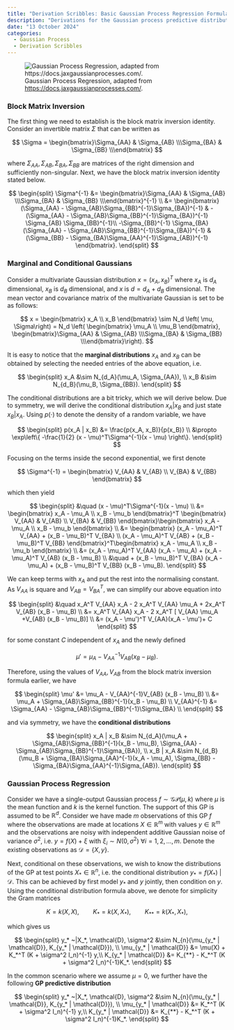 ```yaml
---
title: "Derivation Scribbles: Basic Gaussian Process Regression Formula"
description: "Derivations for the Gaussian process predictive distribution. Single-output GP, observe with additive Gaussian noise."
date: "13 October 2024"
categories:
  - Gaussian Process
  - Derivation Scribbles
---
```


![Gaussian Process Regression, adapted from [https://docs.jaxgaussianprocesses.com/](https://docs.jaxgaussianprocesses.com/).](gp.svg)

### Block Matrix Inversion

The first thing we need to establish is the block matrix inversion identity. Consider an invertible matrix $\Sigma$ that can be written as 

$$
\Sigma = \begin{bmatrix}\Sigma_{AA} & \Sigma_{AB} \\\Sigma_{BA} & \Sigma_{BB} \\\end{bmatrix}
$$

where $\Sigma_{AA}, \Sigma_{AB}, \Sigma_{BA}, \Sigma_{BB}$ are matrices of the right dimension and sufficiently non-singular. Next, we have the block matrix inversion identity stated below. 

$$
\begin{split}
\Sigma^{-1} &= \begin{bmatrix}\Sigma_{AA} & \Sigma_{AB} \\\Sigma_{BA} & \Sigma_{BB} \\\end{bmatrix}^{-1} \\
&= \begin{bmatrix} (\Sigma_{AA} - \Sigma_{AB}\Sigma_{BB}^{-1}\Sigma_{BA})^{-1}  & -(\Sigma_{AA} - \Sigma_{AB}\Sigma_{BB}^{-1}\Sigma_{BA})^{-1} \Sigma_{AB} \Sigma_{BB}^{-1}\\ -\Sigma_{BB}^{-1} \Sigma_{BA}(\Sigma_{AA} - \Sigma_{AB}\Sigma_{BB}^{-1}\Sigma_{BA})^{-1}  & (\Sigma_{BB} - \Sigma_{BA}\Sigma_{AA}^{-1}\Sigma_{AB})^{-1} \end{bmatrix}.
\end{split}
$$

### Marginal and Conditional Gaussians

Consider a multivariate Gaussian distribution $x = (x_A, x_B)^T$ where $x_A$ is $d_A$ dimensional, $x_B$ is $d_B$ dimensional, and $x$ is $d = d_A + d_B$ dimensional. The mean vector and covariance matrix of the multivariate Gaussian is set to be as follows: 

$$
x = \begin{bmatrix} x_A \\ x_B \end{bmatrix} \sim N_d \left( \mu, \Sigma\right) = N_d \left( \begin{bmatrix} \mu_A \\ \mu_B \end{bmatrix}, \begin{bmatrix}\Sigma_{AA} & \Sigma_{AB} \\\Sigma_{BA} & \Sigma_{BB} \\\end{bmatrix}\right).
$$

It is easy to notice that the **marginal distributions** $x_A$ and $x_B$ can be obtained by selecting the needed entries of the above equation, i.e. 

$$
\begin{split}
x_A &\sim N_{d_A}(\mu_A, \Sigma_{AA}), \\
x_B &\sim N_{d_B}(\mu_B, \Sigma_{BB}). 
\end{split}
$$

The conditional distributions are a bit tricky, which we will derive below. Due to symmetry, we will derive the conditional distribution $x_A | x_B$ and just state $x_B | x_A$. Using $p(\cdot)$ to denote the density of a random variable, we have 

$$
\begin{split}
p(x_A | x_B) &= \frac{p(x_A, x_B)}{p(x_B)} \\ &\propto \exp\left\{  -\frac{1}{2} (x - \mu)^T\Sigma^{-1}(x - \mu) \right\}.
\end{split}
$$

Focusing on the terms inside the second exponential, we first denote 

$$
\Sigma^{-1} = \begin{bmatrix} V_{AA} & V_{AB} \\ V_{BA} & V_{BB} \end{bmatrix}
$$

which then yield

$$
\begin{split} 
&\quad  (x - \mu)^T\Sigma^{-1}(x - \mu) \\
&=  \begin{bmatrix} x_A - \mu_A \\ x_B - \mu_b \end{bmatrix}^T \begin{bmatrix} V_{AA} & V_{AB} \\ V_{BA} & V_{BB} \end{bmatrix}\begin{bmatrix} x_A - \mu_A \\ x_B - \mu_b \end{bmatrix}  \\
&= \begin{bmatrix} (x_A - \mu_A)^T V_{AA} + (x_B - \mu_B)^T V_{BA} \\ (x_A - \mu_A)^T V_{AB} + (x_B - \mu_B)^T V_{BB} \end{bmatrix}^T\begin{bmatrix} x_A - \mu_A \\ x_B - \mu_b \end{bmatrix} \\
&= (x_A - \mu_A)^T V_{AA} (x_A - \mu_A) + (x_A - \mu_A)^T V_{AB} (x_B - \mu_B) \\
&\quad +  (x_B - \mu_B)^T V_{BA} (x_A - \mu_A) + (x_B - \mu_B)^T V_{BB} (x_B - \mu_B).
\end{split}
$$

We can keep terms with $x_A$ and put the rest into the normalising constant. As $V_{AA}$ is square and $V_{AB}= V_{BA}^T$, we can simplify our above equation into 

$$
\begin{split} 
&\quad x_A^T V_{AA} x_A - 2 x_A^T V_{AA} \mu_A + 2x_A^T V_{AB} (x_B - \mu_B) \\
&= x_A^T V_{AA} x_A - 2 x_A^T [ V_{AA} \mu_A +V_{AB} (x_B - \mu_B)] \\
&= (x_A - \mu')^T V_{AA}(x_A - \mu')+ C
\end{split}
$$

for some constant $C$ independent of $x_A$ and the newly defined 

$$
\mu' = \mu_A - V_{AA}^{-1}V_{AB} (x_B - \mu_B).
$$

Therefore, using the values of $V_{AA}, V_{AB}$ from the block matrix inversion formula earlier, we have 

$$
\begin{split}
\mu' &= \mu_A - V_{AA}^{-1}V_{AB} (x_B - \mu_B) \\
&= \mu_A + \Sigma_{AB}\Sigma_{BB}^{-1}(x_B - \mu_B) \\
V_{AA}^{-1} &= \Sigma_{AA} - \Sigma_{AB}\Sigma_{BB}^{-1}\Sigma_{BA} \\
\end{split}
$$

and via symmetry, we have the **conditional distributions**

$$
\begin{split}
x_A | x_B &\sim N_{d_A}(\mu_A + \Sigma_{AB}\Sigma_{BB}^{-1}(x_B - \mu_B), \Sigma_{AA} - \Sigma_{AB}\Sigma_{BB}^{-1}\Sigma_{BA}), \\
x_B | x_A &\sim N_{d_B}(\mu_B + \Sigma_{BA}\Sigma_{AA}^{-1}(x_A - \mu_A), \Sigma_{BB} - \Sigma_{BA}\Sigma_{AA}^{-1}\Sigma_{AB}). 
\end{split}
$$

### Gaussian Process Regression

Consider we have a single-output Gaussian process $f \sim \mathcal{GP}(\mu, k)$ where $\mu$ is the mean function and $k$ is the kernel function. The support of this GP is assumed to be $\mathbb{R}^d$. Consider we have made $m$ observations of this GP $f$ where the observations are made at locations $X \in \mathbb{R}^m$ with values $y \in \mathbb{R}^m$ and the observations are noisy with independent additive Gaussian noise of variance $\sigma^2$, i.e. $y = f(X) + \xi$ with $\xi_i \sim N(0, \sigma^2) ~\forall i = 1, 2, \ldots, m$. Denote the existing observations as $\mathcal{D} = \{ X, y \}$.

Next, conditional on these observations, we wish to know the distributions of the GP at test points $X_* \in \mathbb{R}^n$, i.e. the conditional distribution $y_* = f(X_*) ~| \mathcal{D}$. This can be achieved by first model $y_*$ and $y$ jointly, then condition on $y$. Using the conditional distribution formula above, we denote for simplicity the Gram matrices

$$
K = k(X, X), \qquad K_* = k(X, X_*), \qquad K_{**}=k(X_*, X_*),
$$

which gives us 

$$
\begin{split} 
y_* ~|X_*, \mathcal{D}, \sigma^2 &\sim N_{n}(\mu_{y_* | \mathcal{D}}, K_{y_* | \mathcal{D}}), \\
\mu_{y_* | \mathcal{D}} &= \mu(X) + K_*^T (K + \sigma^2 I_n)^{-1} y,\\
K_{y_* | \mathcal{D}} &= K_{**} - K_*^T (K + \sigma^2 I_n)^{-1}K_*.
\end{split}
$$

In the common scenario where we assume $\mu = 0$, we further have the following **GP predictive distribution**

$$
\begin{split} 
y_* ~|X_*, \mathcal{D}, \sigma^2 &\sim N_{n}(\mu_{y_* | \mathcal{D}}, K_{y_* | \mathcal{D}}), \\
\mu_{y_* | \mathcal{D}} &= K_*^T (K + \sigma^2 I_n)^{-1} y,\\
K_{y_* | \mathcal{D}} &= K_{**} - K_*^T (K + \sigma^2 I_n)^{-1}K_*.
\end{split}
$$


